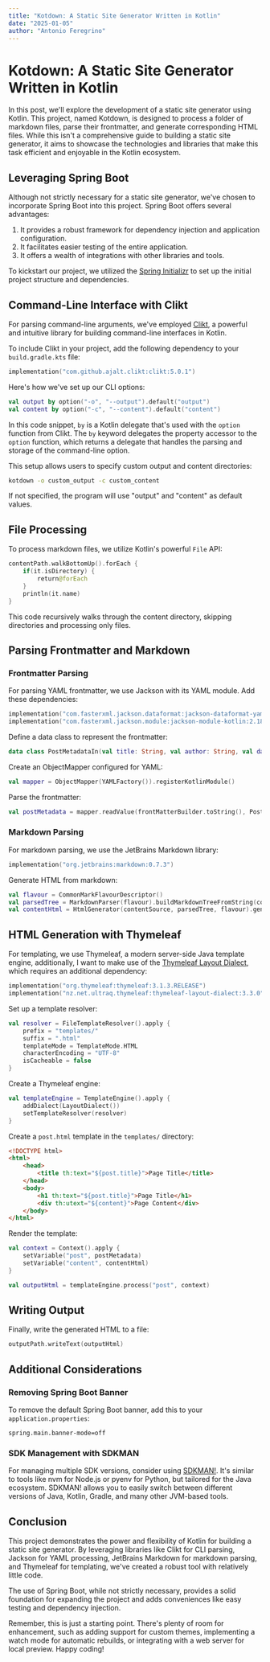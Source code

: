 ```yaml
---
title: "Kotdown: A Static Site Generator Written in Kotlin"
date: "2025-01-05"
author: "Antonio Feregrino"
---
```


# Kotdown: A Static Site Generator Written in Kotlin

In this post, we'll explore the development of a static site generator using Kotlin. This project, named Kotdown, is designed to process a folder of markdown files, parse their frontmatter, and generate corresponding HTML files. While this isn't a comprehensive guide to building a static site generator, it aims to showcase the technologies and libraries that make this task efficient and enjoyable in the Kotlin ecosystem.

## Leveraging Spring Boot

Although not strictly necessary for a static site generator, we've chosen to incorporate Spring Boot into this project. Spring Boot offers several advantages:

1. It provides a robust framework for dependency injection and application configuration.
2. It facilitates easier testing of the entire application.
3. It offers a wealth of integrations with other libraries and tools.

To kickstart our project, we utilized the [Spring Initializr](https://start.spring.io/) to set up the initial project structure and dependencies.

## Command-Line Interface with Clikt

For parsing command-line arguments, we've employed [Clikt](https://ajalt.github.io/clikt/), a powerful and intuitive library for building command-line interfaces in Kotlin.

To include Clikt in your project, add the following dependency to your `build.gradle.kts` file:

```kotlin
implementation("com.github.ajalt.clikt:clikt:5.0.1")
```

Here's how we've set up our CLI options:

```kotlin
val output by option("-o", "--output").default("output")
val content by option("-c", "--content").default("content")
```

In this code snippet, `by` is a Kotlin delegate that's used with the `option` function from Clikt. The `by` keyword delegates the property accessor to the `option` function, which returns a delegate that handles the parsing and storage of the command-line option.

This setup allows users to specify custom output and content directories:

```bash
kotdown -o custom_output -c custom_content
```

If not specified, the program will use "output" and "content" as default values.

## File Processing

To process markdown files, we utilize Kotlin's powerful `File` API:

```kotlin
contentPath.walkBottomUp().forEach {
    if(it.isDirectory) {
        return@forEach
    }
    println(it.name)
}
```

This code recursively walks through the content directory, skipping directories and processing only files.

## Parsing Frontmatter and Markdown

### Frontmatter Parsing

For parsing YAML frontmatter, we use Jackson with its YAML module. Add these dependencies:

```kotlin
implementation("com.fasterxml.jackson.dataformat:jackson-dataformat-yaml:2.18.2")
implementation("com.fasterxml.jackson.module:jackson-module-kotlin:2.18.2")
```

Define a data class to represent the frontmatter:

```kotlin
data class PostMetadataIn(val title: String, val author: String, val date: String)
```

Create an ObjectMapper configured for YAML:

```kotlin
val mapper = ObjectMapper(YAMLFactory()).registerKotlinModule()
```

Parse the frontmatter:

```kotlin
val postMetadata = mapper.readValue(frontMatterBuilder.toString(), PostMetadataIn::class.java)
```

### Markdown Parsing

For markdown parsing, we use the JetBrains Markdown library:

```kotlin
implementation("org.jetbrains:markdown:0.7.3")
```

Generate HTML from markdown:

```kotlin
val flavour = CommonMarkFlavourDescriptor()
val parsedTree = MarkdownParser(flavour).buildMarkdownTreeFromString(contentSource)
val contentHtml = HtmlGenerator(contentSource, parsedTree, flavour).generateHtml()
```

## HTML Generation with Thymeleaf

For templating, we use Thymeleaf, a modern server-side Java template engine, additionally, I want to make use of the [Thymeleaf Layout Dialect](https://www.thymeleaf.org/doc/articles/layouts.html#thymeleaf-layout-dialect), which requires an additional dependency:

```kotlin
implementation("org.thymeleaf:thymeleaf:3.1.3.RELEASE")
implementation("nz.net.ultraq.thymeleaf:thymeleaf-layout-dialect:3.3.0")
```

Set up a template resolver:

```kotlin
val resolver = FileTemplateResolver().apply {
    prefix = "templates/"
    suffix = ".html"
    templateMode = TemplateMode.HTML
    characterEncoding = "UTF-8"
    isCacheable = false
}
```

Create a Thymeleaf engine:

```kotlin
val templateEngine = TemplateEngine().apply {
    addDialect(LayoutDialect())
    setTemplateResolver(resolver) 
}
```

Create a `post.html` template in the `templates/` directory:

```html
<!DOCTYPE html>
<html>
    <head>
        <title th:text="${post.title}">Page Title</title>
    </head>
    <body>
        <h1 th:text="${post.title}">Page Title</h1>
        <div th:utext="${content}">Page Content</div>
    </body>
</html>
```

Render the template:

```kotlin
val context = Context().apply {
    setVariable("post", postMetadata)
    setVariable("content", contentHtml)
}

val outputHtml = templateEngine.process("post", context)
```

## Writing Output

Finally, write the generated HTML to a file:

```kotlin
outputPath.writeText(outputHtml)
```

## Additional Considerations

### Removing Spring Boot Banner

To remove the default Spring Boot banner, add this to your `application.properties`:

```plaintext
spring.main.banner-mode=off
```

### SDK Management with SDKMAN

For managing multiple SDK versions, consider using [SDKMAN!](https://sdkman.io/). It's similar to tools like nvm for Node.js or pyenv for Python, but tailored for the Java ecosystem. SDKMAN! allows you to easily switch between different versions of Java, Kotlin, Gradle, and many other JVM-based tools.

## Conclusion

This project demonstrates the power and flexibility of Kotlin for building a static site generator. By leveraging libraries like Clikt for CLI parsing, Jackson for YAML processing, JetBrains Markdown for markdown parsing, and Thymeleaf for templating, we've created a robust tool with relatively little code.

The use of Spring Boot, while not strictly necessary, provides a solid foundation for expanding the project and adds conveniences like easy testing and dependency injection.

Remember, this is just a starting point. There's plenty of room for enhancement, such as adding support for custom themes, implementing a watch mode for automatic rebuilds, or integrating with a web server for local preview. Happy coding!